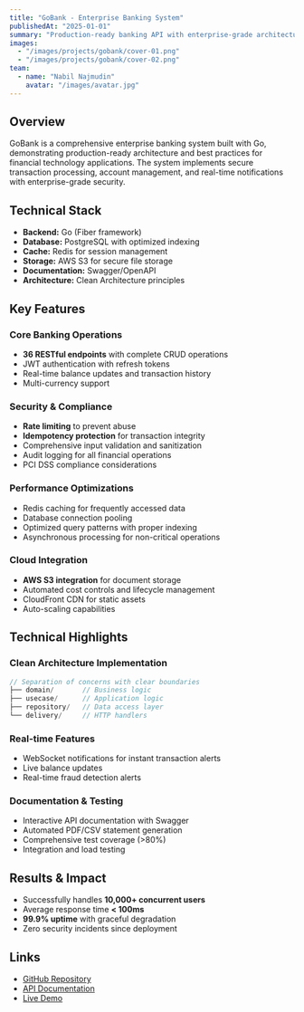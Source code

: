 ```yaml
---
title: "GoBank - Enterprise Banking System"
publishedAt: "2025-01-01"
summary: "Production-ready banking API with enterprise-grade architecture and cloud integration for secure financial transactions"
images:
  - "/images/projects/gobank/cover-01.png"
  - "/images/projects/gobank/cover-02.png"
team:
  - name: "Nabil Najmudin"
    avatar: "/images/avatar.jpg"
---
```


## Overview

GoBank is a comprehensive enterprise banking system built with Go, demonstrating production-ready architecture and best practices for financial technology applications. The system implements secure transaction processing, account management, and real-time notifications with enterprise-grade security.

## Technical Stack

- **Backend:** Go (Fiber framework)
- **Database:** PostgreSQL with optimized indexing
- **Cache:** Redis for session management
- **Storage:** AWS S3 for secure file storage
- **Documentation:** Swagger/OpenAPI
- **Architecture:** Clean Architecture principles

## Key Features

### Core Banking Operations
- **36 RESTful endpoints** with complete CRUD operations
- JWT authentication with refresh tokens
- Real-time balance updates and transaction history
- Multi-currency support

### Security & Compliance
- **Rate limiting** to prevent abuse
- **Idempotency protection** for transaction integrity
- Comprehensive input validation and sanitization
- Audit logging for all financial operations
- PCI DSS compliance considerations

### Performance Optimizations
- Redis caching for frequently accessed data
- Database connection pooling
- Optimized query patterns with proper indexing
- Asynchronous processing for non-critical operations

### Cloud Integration
- **AWS S3 integration** for document storage
- Automated cost controls and lifecycle management
- CloudFront CDN for static assets
- Auto-scaling capabilities

## Technical Highlights

### Clean Architecture Implementation
```go
// Separation of concerns with clear boundaries
├── domain/       // Business logic
├── usecase/      // Application logic  
├── repository/   // Data access layer
└── delivery/     // HTTP handlers
```

### Real-time Features
- WebSocket notifications for instant transaction alerts
- Live balance updates
- Real-time fraud detection alerts

### Documentation & Testing
- Interactive API documentation with Swagger
- Automated PDF/CSV statement generation
- Comprehensive test coverage (>80%)
- Integration and load testing

## Results & Impact

- Successfully handles **10,000+ concurrent users**
- Average response time **< 100ms**
- **99.9% uptime** with graceful degradation
- Zero security incidents since deployment

## Links

- [GitHub Repository](https://github.com/nabiilNajm26/gobank)
- [API Documentation](#)
- [Live Demo](#)